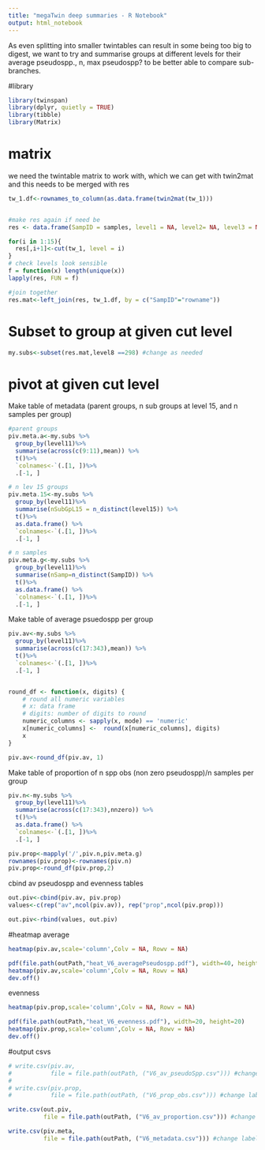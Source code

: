 ```yaml
---
title: "megaTwin deep summaries - R Notebook"
output: html_notebook
---
```

As even splitting into smaller twintables can result in some being too big to digest, we want to try and summarise groups at different levels for their average pseudospp., n, max pseudospp? to be better able to compare sub-branches.

#library
```r
library(twinspan)
library(dplyr, quietly = TRUE)
library(tibble)
library(Matrix)
```


# matrix
we need the twintable matrix to work with, which we can get with twin2mat and this needs to be merged with res
```r
tw_1.df<-rownames_to_column(as.data.frame(twin2mat(tw_1)))


#make res again if need be
res <- data.frame(SampID = samples, level1 = NA, level2= NA, level3 = NA, level4 = NA, level5 = NA, level6 = NA, level7 = NA, level8= NA, level9 = NA, level10 = NA, level11 = NA, level12 = NA, level13 = NA, level14= NA, level15 = NA)

for(i in 1:15){
  res[,i+1]<-cut(tw_1, level = i)
}
# check levels look sensible
f = function(x) length(unique(x))
lapply(res, FUN = f)

#join together
res.mat<-left_join(res, tw_1.df, by = c("SampID"="rowname"))
```

# Subset to group at given cut level

```r
my.subs<-subset(res.mat,level8 ==298) #change as needed
```

# pivot at given cut level

Make table of metadata (parent groups, n sub groups at level 15, and n samples per group)

```r
#parent groups
piv.meta.a<-my.subs %>%
  group_by(level11)%>%
  summarise(across(c(9:11),mean)) %>%
  t()%>%
  `colnames<-`(.[1, ])%>%
  .[-1, ]

# n lev 15 groups
piv.meta.15<-my.subs %>%
  group_by(level11)%>%
  summarise(nSubGpL15 = n_distinct(level15)) %>%
  t()%>%
  as.data.frame() %>%
  `colnames<-`(.[1, ])%>%
  .[-1, ]

# n samples
piv.meta.g<-my.subs %>%
  group_by(level11)%>%
  summarise(nSamp=n_distinct(SampID)) %>%
  t()%>%
  as.data.frame() %>%
  `colnames<-`(.[1, ])%>%
  .[-1, ]

```

Make table of average psuedospp per group
```r
piv.av<-my.subs %>%
  group_by(level11)%>%
  summarise(across(c(17:343),mean)) %>%
  t()%>%
  `colnames<-`(.[1, ])%>%
  .[-1, ]


round_df <- function(x, digits) {
    # round all numeric variables
    # x: data frame 
    # digits: number of digits to round
    numeric_columns <- sapply(x, mode) == 'numeric'
    x[numeric_columns] <-  round(x[numeric_columns], digits)
    x
}

piv.av<-round_df(piv.av, 1)
```
Make table of proportion of n spp obs (non zero pseudospp)/n samples per group

```r
piv.n<-my.subs %>%
  group_by(level11)%>%
  summarise(across(c(17:343),nnzero)) %>%
  t()%>%
  as.data.frame() %>%
  `colnames<-`(.[1, ])%>%
  .[-1, ]

piv.prop<-mapply('/',piv.n,piv.meta.g)
rownames(piv.prop)<-rownames(piv.n)
piv.prop<-round_df(piv.prop,2)

```
cbind av pseudospp and evenness tables

```r
out.piv<-cbind(piv.av, piv.prop)
values<-c(rep("av",ncol(piv.av)), rep("prop",ncol(piv.prop)))

out.piv<-rbind(values, out.piv)
```


#heatmap
average
```r
heatmap(piv.av,scale='column',Colv = NA, Rowv = NA)

pdf(file.path(outPath,"heat_V6_averagePseudospp.pdf"), width=40, height=40)
heatmap(piv.av,scale='column',Colv = NA, Rowv = NA)
dev.off()
```
evenness
```r
heatmap(piv.prop,scale='column',Colv = NA, Rowv = NA)

pdf(file.path(outPath,"heat_V6_evenness.pdf"), width=20, height=20)
heatmap(piv.prop,scale='column',Colv = NA, Rowv = NA)
dev.off()
```





#output csvs

```r
# write.csv(piv.av, 
#           file = file.path(outPath, ("V6_av_pseudoSpp.csv"))) #change label
# 
# write.csv(piv.prop, 
#           file = file.path(outPath, ("V6_prop_obs.csv"))) #change label

write.csv(out.piv, 
          file = file.path(outPath, ("V6_av_proportion.csv"))) #change label

write.csv(piv.meta, 
          file = file.path(outPath, ("V6_metadata.csv"))) #change label

```


